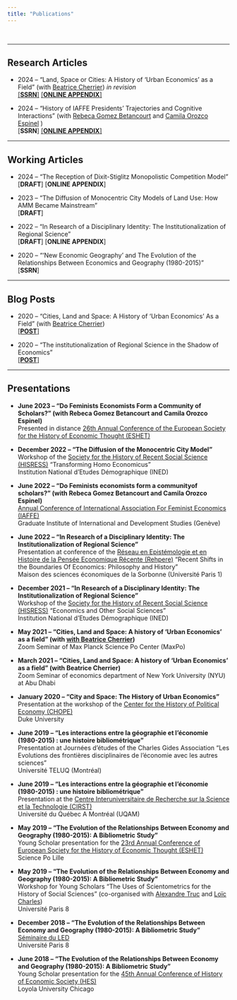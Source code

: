 ```yaml
---
title: "Publications"
---
```


<br>

***

## Research Articles

- 2024 -- "Land, Space or Cities: A History of 'Urban Economics' as a Field" (with [Beatrice
Cherrier](https://beatricecherrier.wordpress.com/about/)) *in revision* \
[[**SSRN**]](https://papers.ssrn.com/sol3/papers.cfm?abstract_id=4450141) [[**ONLINE APPENDIX**]](online_appendix_urban.html)

- 2024 -- "History of IAFFE Presidents’ Trajectories and Cognitive Interactions" (with [Rebeca Gomez Betancourt](https://triangle.ens-lyon.fr/spip.php?article1356) and [Camila Orozco Espinel](https://univ-reims.academia.edu/CamilaOrozcoEspinel) )\
[**SSRN**] [[**ONLINE APPENDIX**]](Online_Appendix_FE.html)

***

## Working Articles

- 2024 -- "The Reception of Dixit-Stiglitz Monopolistic Competition Model"\
[**DRAFT**] [**ONLINE APPENDIX**]

- 2023 -- "The Diffusion of Monocentric City Models of Land Use: How AMM Became Mainstream"\
[**DRAFT**]

- 2022 -- "In Research of a Disciplinary Identity: The Institutionalization of Regional Science"\
[**DRAFT**] [**ONLINE APPENDIX**]

- 2020 -- "‘New Economic Geography’ and The Evolution of the Relationships Between Economics and Geography (1980-2015)"\
[**SSRN**]

***

## Blog Posts

- 2020 -- “Cities, Land and Space: A History of ‘Urban Economics’ As a Field” (with [Beatrice
Cherrier](https://beatricecherrier.wordpress.com/about/))\
[[**POST**]](https://hscif.org/economists-in-the-city-cherrierrebours/)


- 2020 -- "The institutionalization of Regional Science in the Shadow of Economics”\
[[**POST**]](https://hscif.org/economists-in-the-city-rebours/)

***

## Presentations

- **June 2023 -- "Do Feminists Economists Form a Community of Scholars?" (with Rebeca Gomez Betancourt and Camila Orozco Espinel)**\
Presented in distance [26th Annual Conference of the European Society for the History of Economic Thought (ESHET)](https://www.eshet-conference.net/liege/ed2023/program/)


- **December 2022 -- "The Diffusion of the Monocentric City Model"**\
Workshop of the [Society for the History of Recent Social Science (HISRESS)](https://hisress.org/)  “Transforming Homo Economicus”\
Institution National d'Etudes Démographique (INED)


- **June 2022 -- "Do Feminists economists form a communityof scholars?" (with Rebeca Gomez Betancourt and Camila Orozco Espinel)**\
[Annual Conference of International Association For Feminist Economics (IAFFE)](https://www.iaffe.org/2022-annual-conference)\
Graduate Institute of International and Development Studies (Genève)


- **June 2022 -- "In Research of a Disciplinary Identity: The Institutionalization of Regional Science"**\
Presentation at conference of the [Réseau en Epistémologie et en Histoire de la Pensée Economique Récente (Rehpere)](https://rehpere.org/) “Recent Shifts in the Boundaries Of Economics: Philosophy and History”\
Maison des sciences économiques de la Sorbonne (Université Paris 1)


- **December 2021 -- "In Research of a Disciplinary Identity: The Institutionalization of Regional Science"**\
Workshop of the [Society for the History of Recent Social Science (HISRESS)](https://hisress.org/) “Economics and Other Social Sciences”\
Institution National d'Etudes Démographique (INED)


- **May 2021 -- "Cities, Land and Space: A history of ‘Urban Economics’ as a field" (with [with Beatrice Cherrier](https://beatricecherrier.wordpress.com/about/))**\
Zoom Seminar of Max Planck Science Po Center (MaxPo)


- **March 2021 -- "Cities, Land and Space: A history of ‘Urban Economics’ as a field" (with Beatrice Cherrier)**\
Zoom Seminar of economics department of New York University (NYU) at Abu Dhabi


- **January 2020 -- "City and Space: The History of Urban Economics"**\ 
Presentation at the workshop of the [Center for the History of Political Economy (CHOPE)](https://hope.econ.duke.edu/)\
Duke University


- **June 2019 -- "Les interactions entre la géographie et l’économie (1980-2015) : une histoire bibliométrique"**\
Presentation at Journées d’études of the Charles Gides Association "Les Evolutions des frontières disciplinaires de l’économie avec les autres sciences"\
Université TELUQ (Montréal)


- **June 2019 -- "Les interactions entre la géographie et l’économie (1980-2015) : une histoire bibliométrique"**\
Presentation at the [Centre Interuniversitaire de Recherche sur la Science et la Technologie (CIRST)](https://cirst.uqam.ca/)\
Université du Québec A Montréal (UQAM)


- **May 2019 -- "The Evolution of the Relationships Between Economy and Geography (1980-2015):
A Bibliometric Study"**\
Young Scholar presentation for the [23rd Annual Conference of European Society for the History of Economic Thought (ESHET)](https://www.eshet.net/list-of-past-conferences/)\
Science Po Lille


- **May 2019 -- "The Evolution of the Relationships Between Economy and Geography (1980-2015):
A Bibliometric Study"**\
Workshop for Young Scholars "The Uses of Scientometrics for the History of Social Sciences" (co-organised with [Alexandre Truc](https://sites.google.com/view/alexandre-truc/home-and-contact) and [Loïc Charles](https://www.ined.fr/fr/recherche/chercheurs/Charles+Lo%C3%AFc))\
Université Paris 8

- **December 2018 -- "The Evolution of the Relationships Between Economy and Geography (1980-2015):
A Bibliometric Study"**\
[Séminaire du LED](https://sites.google.com/site/up8led/activities/seminars/archives)\
Université Paris 8

- **June 2018 -- "The Evolution of the Relationships Between Economy and Geography (1980-2015):
A Bibliometric Study"**\
Young Scholar presentation for the [45th Annual Conference of History of Economic Society (HES)](https://historyofeconomics.org/wp-content/uploads/2018/06/2018-Conference-Program-finalBW.pdf)\
Loyola University Chicago

<br><br>